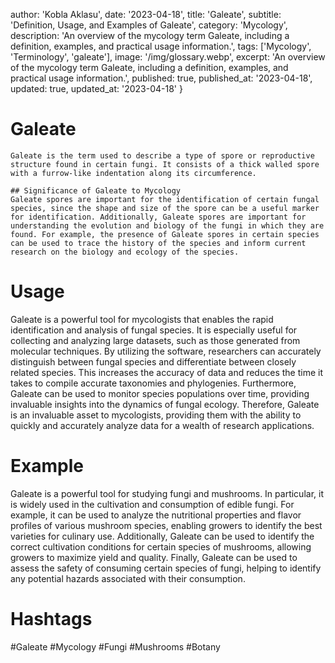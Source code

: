 
  author: 'Kobla Aklasu',
  date: '2023-04-18',
  title: 'Galeate',
  subtitle: 'Definition, Usage, and Examples of Galeate',
  category: 'Mycology',
  description: 'An overview of the mycology term Galeate, including a definition, examples, and practical usage information.',
  tags: ['Mycology', 'Terminology', 'galeate'],
  image: '/img/glossary.webp',
  excerpt: 'An overview of the mycology term Galeate, including a definition, examples, and practical usage information.',
  published: true,
  published_at: '2023-04-18',
  updated: true,
  updated_at: '2023-04-18'
}




# Galeate
    Galeate is the term used to describe a type of spore or reproductive structure found in certain fungi. It consists of a thick walled spore with a furrow-like indentation along its circumference.
    
    ## Significance of Galeate to Mycology
    Galeate spores are important for the identification of certain fungal species, since the shape and size of the spore can be a useful marker for identification. Additionally, Galeate spores are important for understanding the evolution and biology of the fungi in which they are found. For example, the presence of Galeate spores in certain species can be used to trace the history of the species and inform current research on the biology and ecology of the species.

# Usage

Galeate is a powerful tool for mycologists that enables the rapid identification and analysis of fungal species. It is especially useful for collecting and analyzing large datasets, such as those generated from molecular techniques. By utilizing the software, researchers can accurately distinguish between fungal species and differentiate between closely related species. This increases the accuracy of data and reduces the time it takes to compile accurate taxonomies and phylogenies. Furthermore, Galeate can be used to monitor species populations over time, providing invaluable insights into the dynamics of fungal ecology. Therefore, Galeate is an invaluable asset to mycologists, providing them with the ability to quickly and accurately analyze data for a wealth of research applications.

# Example

Galeate is a powerful tool for studying fungi and mushrooms. In particular, it is widely used in the cultivation and consumption of edible fungi. For example, it can be used to analyze the nutritional properties and flavor profiles of various mushroom species, enabling growers to identify the best varieties for culinary use. Additionally, Galeate can be used to identify the correct cultivation conditions for certain species of mushrooms, allowing growers to maximize yield and quality. Finally, Galeate can be used to assess the safety of consuming certain species of fungi, helping to identify any potential hazards associated with their consumption.

# Hashtags

#Galeate #Mycology #Fungi #Mushrooms #Botany

